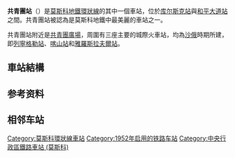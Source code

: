 {{NoteTA|G1=Railway}}
{{Infobox station 
|name          = 共青團
|native_name   = Комсомольская
|native_name_lang=ru
|type          = [[莫斯科地鐵|莫斯科地鐵]]車站
|image         = MosMetro KomsomolskayaKL img2 asv2018-01.jpg
|image_size    = 
|image_caption = 車站大廳
|address       = [[中央行政區_(莫斯科)|中央行政區]]{{link-en|紅村區 (莫斯科)|Krasnoselsky District, Moscow|紅村區}}[[共青團廣場|共青團廣場]]
|borough       = [[莫斯科|莫斯科]]
|country       = [[俄羅斯|俄羅斯]]
|coordinates   = {{coord|55.7748|37.6549|display=inline,title}}
|line          = {{MOSMETRO-bull|5|text=1}}
|other         = '''[[莫斯科列寧格勒車站|列寧格勒車站]]'''<br />'''[[莫斯科雅羅斯拉夫爾車站|雅羅斯拉夫爾車站]]'''<br />'''[[莫斯科喀山車站|喀山車站]]'''<br />'''[[巴士|巴士]]'''：40、с633、т14、т41、н15<br />'''[[無軌電車|無軌電車]]'''：Т <br />'''[[有軌電車|電車]]'''：7、13、37、50
|structure     = {{link-en|深層列柱車站|Deep column station|深層列柱}}三拱門車站
|platform      = 1個[[島式月台|島式月台]]
|depth         = {{convert|37|m}}
|levels        = 1層
|tracks        = 2條
|parking       = 無
|opened        = {{start date and age|df=yes|1952|01|30}}
|closed        = 
|rebuilt       = 
|electrified   = 
|ADA           = 
|code          = 070
|owned         = 莫斯科地鐵
|zone          = 
|former        = 
|passengers    = 54,469,315
|pass_year     = 2009年
|pass_percent  = 
|pass_system   = 
|mpassengers   = 
|services      = 
|map_type      = Central Moscow
|AlternativeMap= Central Moscow grayscale.png
|map_overlay   = Central Moscow metro lines.svg
|map_caption   = 
|route_map     = 
|map_state     = collapsed
}}
'''共青團站'''（{{lang-rus|Комсомо́льская|Komsomolskaya}}）是[[莫斯科地鐵|莫斯科地鐵]][[環狀線_(莫斯科地鐵)|環狀線]]的其中一個車站，位於[[库尔斯克站|库尔斯克站]]與[[和平大道站_(莫斯科地鐵環狀線)|和平大道站]]之間。共青團站被認為是莫斯科地鐵中最美麗的車站之一。

共青團站附近是[[共青團廣場|共青團廣場]]，周圍有三座主要的城際火車站，均為[[俄羅斯帝國|沙俄]]時期所建，即[[列寧格勒站|列寧格勒站]]、[[喀山站|喀山站]]和[[雅羅斯拉夫爾站|雅羅斯拉夫爾站]]。

== 車站結構 ==
{{RenderStations|system=MosMetro|
{{RailStStart|西}}
{{RailStLine|1|1|dir=l|{{MOSMETRO-bull|5|text=5}} $$塔甘卡5$$・$$库尔斯克$$方向（内环）}}
{{RailStPlatform|岛}}
{{RailStLine|2|2|dir=r|{{MOSMETRO-bull|5|text=5}} $$和平大道$$・$$新村庄$$方向（外环）}}
{{RailStEnd|东}}
}}

== 参考资料 ==
{{reflist}}

== 相邻车站 ==
{{s-rail-start}}
{{s-rail|title=MosMetro}}
{{s-line new|system=MosMetro|line=5|previous=和平大道5|next=库尔斯克5}}
{{end box}}

{{環狀線 (莫斯科地鐵)}}
[[Category:莫斯科環狀線車站|Category:莫斯科環狀線車站]]
[[Category:1952年启用的铁路车站|Category:1952年启用的铁路车站]]
[[Category:中央行政區鐵路車站_(莫斯科)|Category:中央行政區鐵路車站 (莫斯科)]]